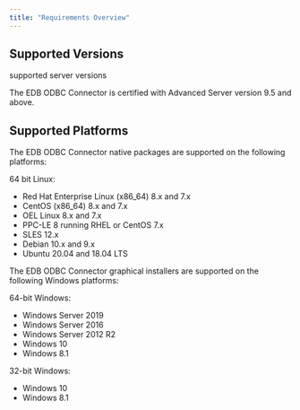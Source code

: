 ```yaml
---
title: "Requirements Overview"
---
```




## Supported Versions

<div class="index">

supported server versions

</div>

The EDB ODBC Connector is certified with Advanced Server version 9.5 and above.

## Supported Platforms

The EDB ODBC Connector native packages are supported on the following platforms:

64 bit Linux:

-   Red Hat Enterprise Linux (x86\_64) 8.x and 7.x
-   CentOS (x86\_64) 8.x and 7.x
-   OEL Linux 8.x and 7.x
-   PPC-LE 8 running RHEL or CentOS 7.x
-   SLES 12.x
-   Debian 10.x and 9.x
-   Ubuntu 20.04 and 18.04 LTS

The EDB ODBC Connector graphical installers are supported on the following Windows platforms:

64-bit Windows:

-   Windows Server 2019
-   Windows Server 2016
-   Windows Server 2012 R2
-   Windows 10
-   Windows 8.1

32-bit Windows:

-   Windows 10
-   Windows 8.1

